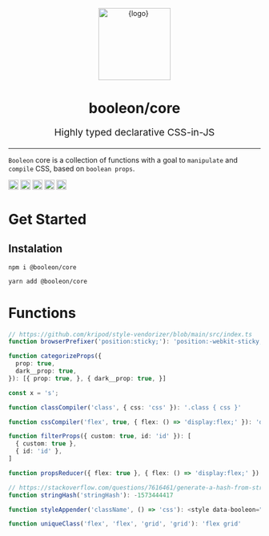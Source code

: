 
<p align="center">
  <img alt={logo} src={logo} width="144" height="144" />
  <h1 align="center">booleon/core</h1>
  <p align="center" style="font-size: 1.2rem;">
    Highly typed declarative CSS-in-JS
  </p>
  <hr />
</p>

`Booleon` core is a collection of functions with a goal to `manipulate` and `compile` CSS, based on `boolean props`.

<img
  width="auto"
  height="20"
  alt="version"
  src="https://badgen.net/npm/v/@booleon/core"
/>
<img
  width="auto"
  height="20"
  alt="commits"
  src="https://badgen.net/github/commits/viniciusflv/booleon"
/>
<img
  width="auto"
  height="20"
  alt="publish size"
  src="https://badgen.net//packagephobia/publish/@booleon/core"
/>
<img
  width="auto"
  height="20"
  alt="minified size"
  src="https://badgen.net/bundlephobia/min/@booleon/core"
/>
<img
  width="auto"
  height="20"
  alt="minzipped size"
  src="https://badgen.net/bundlephobia/minzip/@booleon/core"
/>

# Get Started

## Instalation

```shell
npm i @booleon/core
```

```shell
yarn add @booleon/core
```

# Functions

```ts
// https://github.com/kripod/style-vendorizer/blob/main/src/index.ts
function browserPrefixer('position:sticky;'): 'position:-webkit-sticky;position:sticky;'

function categorizeProps({
  prop: true,
  dark__prop: true,
}): [{ prop: true, }, { dark__prop: true, }]

const x = 's';

function classCompiler('class', { css: 'css' }): '.class { css }'

function cssCompiler('flex', true, { flex: () => 'display:flex;' }): 'display:flex;'

function filterProps({ custom: true, id: 'id' }): [
  { custom: true },
  { id: 'id' },
]

function propsReducer({ flex: true }, { flex: () => 'display:flex;' }): { css: 'display:flex;' }

// https://stackoverflow.com/questions/7616461/generate-a-hash-from-string-in-javascript#7616484
function stringHash('stringHash'): -1573444417

function styleAppender('className', () => 'css'): <style data-booleon="className">.className{css}</style>

function uniqueClass('flex', 'flex', 'grid', 'grid'): 'flex grid'
```
